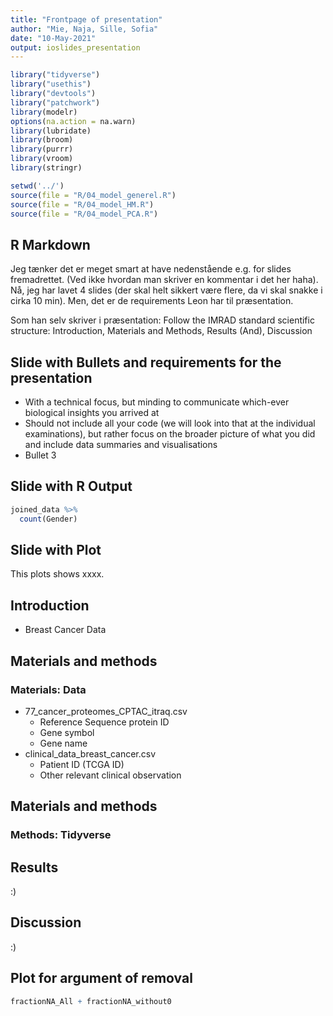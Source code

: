 ```yaml
---
title: "Frontpage of presentation"
author: "Mie, Naja, Sille, Sofia"
date: "10-May-2021"
output: ioslides_presentation
---
```


```r
library("tidyverse")
library("usethis")
library("devtools")
library("patchwork")
library(modelr)
options(na.action = na.warn)
library(lubridate)
library(broom)
library(purrr)
library(vroom)
library(stringr)
```

```r
setwd('../')
source(file = "R/04_model_generel.R")
source(file = "R/04_model_HM.R")
source(file = "R/04_model_PCA.R")

```





## R Markdown
Jeg tænker det er meget smart at have nedenstående e.g. for slides fremadrettet. (Ved ikke hvordan man skriver en kommentar i det her haha). Nå, jeg har lavet 4 slides (der skal helt sikkert være flere, da vi skal snakke i cirka 10 min). Men, det er de requirements Leon har til præsentation. 

Som han selv skriver i præsentation: Follow the IMRAD standard scientific structure: Introduction, Materials and Methods, Results (And), Discussion

## Slide with Bullets and requirements for the presentation

- With a technical focus, but minding to communicate which-ever biological insights you arrived at
- Should not include all your code (we will look into that at the individual examinations), but rather focus on the broader picture of what you did and include data summaries and visualisations
- Bullet 3 

## Slide with R Output

```r
joined_data %>% 
  count(Gender)
```

## Slide with Plot
This plots shows xxxx.

## Introduction 
- Breast Cancer Data


## Materials and methods
### Materials: Data
- 77_cancer_proteomes_CPTAC_itraq.csv
  - Reference Sequence protein ID
  - Gene symbol
  - Gene name
- clinical_data_breast_cancer.csv
  - Patient ID (TCGA ID)
  - Other relevant clinical observation

## Materials and methods
### Methods: Tidyverse

## Results 
:)


## Discussion
:)


## Plot for argument of removal
```r
fractionNA_All + fractionNA_without0
```


